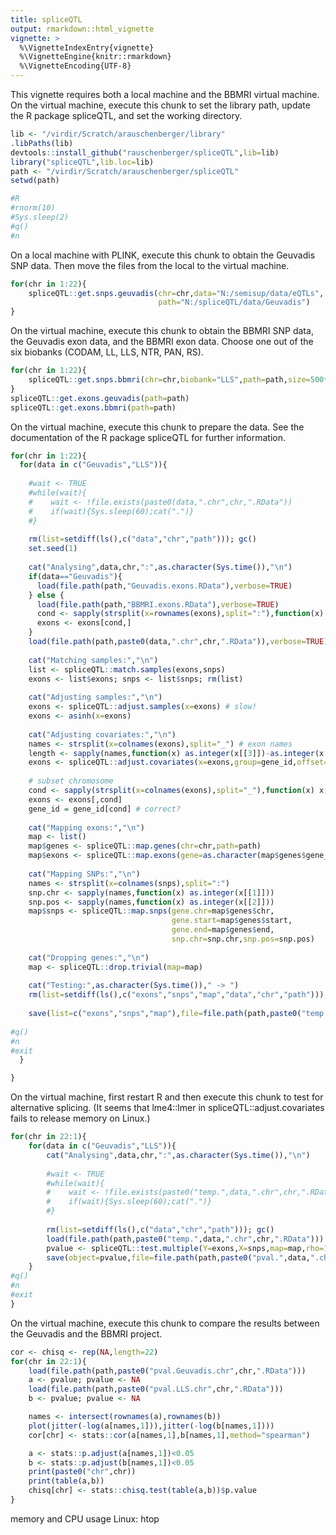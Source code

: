 ```yaml
---
title: spliceQTL
output: rmarkdown::html_vignette
vignette: >
  %\VignetteIndexEntry{vignette}
  %\VignetteEngine{knitr::rmarkdown}
  %\VignetteEncoding{UTF-8}
---
```


This vignette requires both a local machine and the BBMRI virtual machine. On the virtual machine, execute this chunk to set the library path, update the R package spliceQTL, and set the working directory.

```r
lib <- "/virdir/Scratch/arauschenberger/library"
.libPaths(lib)
devtools::install_github("rauschenberger/spliceQTL",lib=lib)
library("spliceQTL",lib.loc=lib)
path <- "/virdir/Scratch/arauschenberger/spliceQTL"
setwd(path)

#R
#rnorm(10)
#Sys.sleep(2)
#q()
#n
```

On a local machine with PLINK, execute this chunk to obtain the Geuvadis SNP data. Then move the files from the local to the virtual machine.

```r
for(chr in 1:22){ 
    spliceQTL::get.snps.geuvadis(chr=chr,data="N:/semisup/data/eQTLs",
                                 path="N:/spliceQTL/data/Geuvadis")
}
```

On the virtual machine, execute this chunk to obtain the BBMRI SNP data, the Geuvadis exon data, and the BBMRI exon data. Choose one out of the six biobanks (CODAM, LL, LLS, NTR, PAN, RS).

```r
for(chr in 1:22){
    spliceQTL::get.snps.bbmri(chr=chr,biobank="LLS",path=path,size=500*10^3)
}
spliceQTL::get.exons.geuvadis(path=path)
spliceQTL::get.exons.bbmri(path=path)
```

On the virtual machine, execute this chunk to prepare the data. See the documentation of the R package spliceQTL for further information.

```r
for(chr in 1:22){
  for(data in c("Geuvadis","LLS")){
      
    #wait <- TRUE
    #while(wait){
    #    wait <- !file.exists(paste0(data,".chr",chr,".RData"))
    #    if(wait){Sys.sleep(60);cat(".")}
    #}
      
    rm(list=setdiff(ls(),c("data","chr","path"))); gc()
    set.seed(1)
    
    cat("Analysing",data,chr,":",as.character(Sys.time()),"\n")
    if(data=="Geuvadis"){
      load(file.path(path,"Geuvadis.exons.RData"),verbose=TRUE)
    } else {
      load(file.path(path,"BBMRI.exons.RData"),verbose=TRUE)
      cond <- sapply(strsplit(x=rownames(exons),split=":"),function(x) x[[1]]==data)
      exons <- exons[cond,]
    }
    load(file.path(path,paste0(data,".chr",chr,".RData")),verbose=TRUE)
    
    cat("Matching samples:","\n")
    list <- spliceQTL::match.samples(exons,snps)
    exons <- list$exons; snps <- list$snps; rm(list)
    
    cat("Adjusting samples:","\n")
    exons <- spliceQTL::adjust.samples(x=exons) # slow!
    exons <- asinh(x=exons)
    
    cat("Adjusting covariates:","\n")
    names <- strsplit(x=colnames(exons),split="_") # exon names
    length <- sapply(names,function(x) as.integer(x[[3]])-as.integer(x[[2]])) # exon length
    exons <- spliceQTL::adjust.covariates(x=exons,group=gene_id,offset=length) # slow!
    
    # subset chromosome
    cond <- sapply(strsplit(x=colnames(exons),split="_"),function(x) x[[1]]==chr)
    exons <- exons[,cond]
    gene_id = gene_id[cond] # correct?
    
    cat("Mapping exons:","\n")
    map <- list()
    map$genes <- spliceQTL::map.genes(chr=chr,path=path)
    map$exons <- spliceQTL::map.exons(gene=as.character(map$genes$gene_id),exon=gene_id)
    
    cat("Mapping SNPs:","\n")
    names <- strsplit(x=colnames(snps),split=":")
    snp.chr <- sapply(names,function(x) as.integer(x[[1]]))
    snp.pos <- sapply(names,function(x) as.integer(x[[2]]))
    map$snps <- spliceQTL::map.snps(gene.chr=map$genes$chr,
                                    gene.start=map$genes$start,
                                    gene.end=map$genes$end,
                                    snp.chr=snp.chr,snp.pos=snp.pos)
    
    cat("Dropping genes:","\n")
    map <- spliceQTL::drop.trivial(map=map)
    
    cat("Testing:",as.character(Sys.time())," -> ")
    rm(list=setdiff(ls(),c("exons","snps","map","data","chr","path"))); gc()
    
    save(list=c("exons","snps","map"),file=file.path(path,paste0("temp.",data,".chr",chr,".RData")))
    
#q()
#n
#exit
  }

}
```

On the virtual machine, first restart R and then execute this chunk to test for alternative splicing. (It seems that lme4::lmer in spliceQTL::adjust.covariates fails to release  memory on Linux.)

```r
for(chr in 22:1){
    for(data in c("Geuvadis","LLS")){
        cat("Analysing",data,chr,":",as.character(Sys.time()),"\n")
        
        #wait <- TRUE
        #while(wait){
        #    wait <- !file.exists(paste0("temp.",data,".chr",chr,".RData"))
        #    if(wait){Sys.sleep(60);cat(".")}
        #}  
        
        rm(list=setdiff(ls(),c("data","chr","path"))); gc()
        load(file.path(path,paste0("temp.",data,".chr",chr,".RData")))
        pvalue <- spliceQTL::test.multiple(Y=exons,X=snps,map=map,rho=1,spec=20)
        save(object=pvalue,file=file.path(path,paste0("pval.",data,".chr",chr,".RData")))
    }
#q()
#n
#exit
}
```

On the virtual machine, execute this chunk to compare the results between the Geuvadis and the BBMRI project.

```r
cor <- chisq <- rep(NA,length=22)
for(chr in 22:1){
    load(file.path(path,paste0("pval.Geuvadis.chr",chr,".RData")))
    a <- pvalue; pvalue <- NA
    load(file.path(path,paste0("pval.LLS.chr",chr,".RData")))
    b <- pvalue; pvalue <- NA

    names <- intersect(rownames(a),rownames(b))
    plot(jitter(-log(a[names,1])),jitter(-log(b[names,1])))
    cor[chr] <- stats::cor(a[names,1],b[names,1],method="spearman")

    a <- stats::p.adjust(a[names,1])<0.05
    b <- stats::p.adjust(b[names,1])<0.05
    print(paste0("chr",chr))
    print(table(a,b))
    chisq[chr] <- stats::chisq.test(table(a,b))$p.value
}
```


memory and CPU usage Linux: htop



